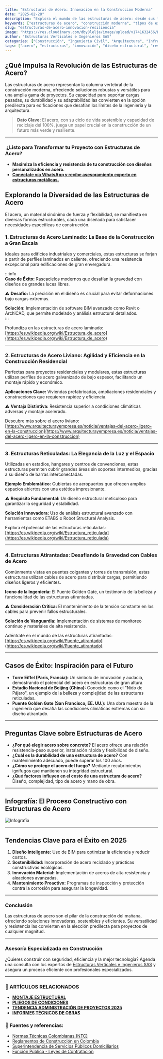 ```yaml
---
title: "Estructuras de Acero: Innovación en la Construcción Moderna"
date: "2025-02-28"
description: "Explora el mundo de las estructuras de acero: desde sus fundamentos y tipos hasta casos de éxito globales, desafíos y soluciones innovadoras para proyectos de construcción del futuro."
keywords: ["estructuras de acero", "construcción moderna", "tipos de estructuras", "casos de éxito", "ingeniería civil", "acero laminado", "estructuras reticuladas", "estructuras atirantadas", "edificaciones industriales", "eficiencia estructural", "resistencia del acero", "diseño de infraestructuras", "arquitectura sostenible", "BIM", "construcción ecológica", "acero de alta resistencia"]
slug: "estructuras-de-acero-innovacion-resiliencia"
image: "https://res.cloudinary.com/dby8lelja/image/upload/v1741632456/Estructuras%20Verticales%20e%20Ingenieros%20SAS/Imagenes%20Blog/estructuras_de_acero_myk83w.webp"
author: "Estructuras Verticales e Ingenieros SAS"
categories: ["Construcción", "Ingeniería Civil", "Arquitectura", "Infraestructura", "Materiales de Construcción"]
tags: ["acero", "estructuras", "innovación", "diseño estructural", "resistencia", "modelado 3D", "seguridad", "eficiencia", "sostenibilidad"]
---
```


## ¿Qué Impulsa la Revolución de las Estructuras de Acero?

Las estructuras de acero representan la columna vertebral de la construcción moderna, ofreciendo soluciones robustas y versátiles para una amplia gama de proyectos. Su capacidad para soportar cargas pesadas, su durabilidad y su adaptabilidad las convierten en la opción predilecta para edificaciones que desafían los límites de la ingeniería y la arquitectura.

>  **Dato Clave:** El acero, con su ciclo de vida sostenible y capacidad de reciclaje del 100%, juega un papel crucial en la construcción de un futuro más verde y resiliente.

---

### ️ **¿Listo para Transformar tu Proyecto con Estructuras de Acero?**

* **Maximiza la eficiencia y resistencia de tu construcción con diseños personalizados en acero.**
* [**Conéctate vía WhatsApp y recibe asesoramiento experto en estructuras metálicas.**](https://wa.me/573132581599?text=Hola%2C%20quiero%20una%20asesor%C3%ADa%20sobre%20estructuras%20de%20acero)

## Explorando la Diversidad de las Estructuras de Acero

El acero, un material sinónimo de fuerza y flexibilidad, se manifiesta en diversas formas estructurales, cada una diseñada para satisfacer necesidades específicas de construcción.

### 1. Estructuras de Acero Laminado: La Base de la Construcción a Gran Escala

Ideales para edificios industriales y comerciales, estas estructuras se forjan a partir de perfiles laminados en caliente, ofreciendo una resistencia excepcional para edificaciones de gran envergadura.

:::info  
**Caso de Éxito:** Rascacielos modernos que desafían la gravedad con diseños de grandes luces libres.  

⚠ **Desafío:** La precisión en el diseño es crucial para evitar deformaciones bajo cargas extremas.  

**Solución:** Implementación de software BIM avanzado como Revit o ArchiCAD, que permite modelado y análisis estructural detallados.  
:::

Profundiza en las estructuras de acero laminado:  
[https://es.wikipedia.org/wiki/Estructura_de_acero](https://es.wikipedia.org/wiki/Estructura_de_acero)

---

### 2. Estructuras de Acero Liviano: Agilidad y Eficiencia en la Construcción Residencial

Perfectas para proyectos residenciales y modulares, estas estructuras utilizan perfiles de acero galvanizado de bajo espesor, facilitando un montaje rápido y económico.

**Aplicaciones Clave:** Viviendas prefabricadas, ampliaciones residenciales y construcciones que requieren rapidez y eficiencia.  

⚠ **Ventaja Distintiva:** Resistencia superior a condiciones climáticas adversas y montaje acelerado.  

Descubre más sobre el acero liviano:  
[https://www.arquitecturayempresa.es/noticia/ventajas-del-acero-ligero-en-la-construccion](https://www.arquitecturayempresa.es/noticia/ventajas-del-acero-ligero-en-la-construccion)

---

### 3. Estructuras Reticuladas: La Elegancia de la Luz y el Espacio

Utilizadas en estadios, hangares y centros de convenciones, estas estructuras permiten cubrir grandes áreas sin soportes intermedios, gracias a su diseño de barras interconectadas.

**Ejemplo Emblemático:** Cubiertas de aeropuertos que ofrecen amplios espacios abiertos con una estética impresionante.  

⚠ **Requisito Fundamental:** Un diseño estructural meticuloso para garantizar la seguridad y estabilidad.  

**Solución Innovadora:** Uso de análisis estructural avanzado con herramientas como ETABS o Robot Structural Analysis.  

Explora el potencial de las estructuras reticuladas:  
[https://es.wikipedia.org/wiki/Estructura_reticulada](https://es.wikipedia.org/wiki/Estructura_reticulada)

---

### 4. Estructuras Atirantadas: Desafiando la Gravedad con Cables de Acero

Comúnmente vistas en puentes colgantes y torres de transmisión, estas estructuras utilizan cables de acero para distribuir cargas, permitiendo diseños ligeros y eficientes.

**Icono de la Ingeniería:** El Puente Golden Gate, un testimonio de la belleza y funcionalidad de las estructuras atirantadas.  

⚠ **Consideración Crítica:** El mantenimiento de la tensión constante en los cables para prevenir fallos estructurales.  

**Solución de Vanguardia:** Implementación de sistemas de monitoreo continuo y materiales de alta resistencia.  

Adéntrate en el mundo de las estructuras atirantadas:  
[https://es.wikipedia.org/wiki/Puente_atirantado](https://es.wikipedia.org/wiki/Puente_atirantado)

---

## Casos de Éxito: Inspiración para el Futuro

* **Torre Eiffel (París, Francia):** Un símbolo de innovación y audacia, demostrando el potencial del acero en estructuras de gran altura.
* **Estadio Nacional de Beijing (China):** Conocido como el "Nido de Pájaro", un ejemplo de la belleza y complejidad de las estructuras reticuladas.
* **Puente Golden Gate (San Francisco, EE. UU.):** Una obra maestra de la ingeniería que desafía las condiciones climáticas extremas con su diseño atirantado.

---

## Preguntas Clave sobre Estructuras de Acero

* **¿Por qué elegir acero sobre concreto?** El acero ofrece una relación resistencia-peso superior, instalación rápida y flexibilidad de diseño.
* **¿Cuál es la durabilidad de una estructura de acero?** Con mantenimiento adecuado, puede superar los 100 años.
* **¿Cómo se protege el acero del fuego?** Mediante recubrimientos ignífugos que mantienen su integridad estructural.
* **¿Qué factores influyen en el costo de una estructura de acero?** Diseño, complejidad, tipo de acero y mano de obra.

---

## Infografía: El Proceso Constructivo con Estructuras de Acero

![Infografía](https://res.cloudinary.com/dby8lelja/image/upload/v1741632954/Estructuras%20Verticales%20e%20Ingenieros%20SAS/Imagenes%20Blog/estructuras_de_acero_infografia_vib6nx.webp)

---

## Tendencias Clave para el Éxito en 2025

1.  **Diseño Inteligente:** Uso de BIM para optimizar la eficiencia y reducir costos.
2.  **Sostenibilidad:** Incorporación de acero reciclado y prácticas constructivas ecológicas.
3.  **Innovación Material:** Implementación de aceros de alta resistencia y aleaciones avanzadas.
4.  **Mantenimiento Proactivo:** Programas de inspección y protección contra la corrosión para asegurar la longevidad.

---

### Conclusión

Las estructuras de acero son el pilar de la construcción del mañana, ofreciendo soluciones innovadoras, sostenibles y eficientes. Su versatilidad y resistencia las convierten en la elección predilecta para proyectos de cualquier magnitud.

---

### Asesoría Especializada en Construcción

 ¿Quieres construir con seguridad, eficiencia y la mejor tecnología? Agenda una consulta con los expertos de [Estructuras Verticales e Ingenieros SAS](https://www.estructurasverticales.com/) y asegura un proceso eficiente con profesionales especializados.

---


### 📌 ARTÍCULOS RELACIONADOS  

- **[MONTAJE ESTRUCTURAL](https://www.estructurasverticales.com/blog/montaje-estructural-construccion)**  
- **[PLIEGOS DE CONDICIONES](https://www.estructurasverticales.com/blog/elaboracion-pliegos-condiciones)**  
- **[TENDENCIA ADMINISTRACIÓN DE PROYECTOS 2025](https://www.estructurasverticales.com/blog/administracion-proyectos-construccion)**  
- **[INFORMES TÉCNICOS DE OBRAS](https://www.estructurasverticales.com/blog/informes-tecnicos-obras)**  



### 🔗 **Fuentes y referencias:**  

- [Normas Técnicas Colombianas (NTC)](https://www.icontec.org/)  
- [Reglamentos de Construcción en Colombia](https://www.minvivienda.gov.co/)  
- [Superintendencia de Servicios Públicos Domiciliarios](https://www.superservicios.gov.co/)  
- [Función Pública - Leyes de Contratación](https://www.funcionpublica.gov.co/)  

